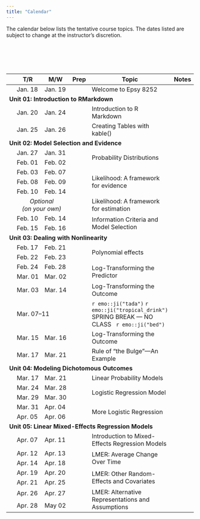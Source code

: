 ```yaml
---
title: "Calendar"
---
```



The calendar below lists the tentative course topics. The dates listed are subject to change at the instructor's discretion.

<br /><br />


<br />

<table class="table">

<thead>
<tr>
<th style="width:8%;"></th>
<th style="width:8%;">T/R</th>
<th style="width:8%;">M/W</th>
<th style="width:8%;text-align:center">Prep</th>
<th style="width:40%;">Topic</th>
<th style="width:8%;text-align:center">Notes</th>
<th style="width:8%;text-align:center">Rmd</th>
<th style="width:8%;text-align:center">Script</th>
</tr>
</thead>

<tbody>


<!-- <span style="margin-left:5px; color:#5a067d;font-size:12px;">*[Updated script file and notes 02-06-2020]*</span> -->

<!-- ---------------------------------- -->
<!-- Unit 00: Welcome                   -->
<!-- ---------------------------------- -->

<tr>
<td align="center" style="vertical-align:middle;">&nbsp;</td>
<td>Jan. 18</td>
<td>Jan. 19</td>
<td align="center" style="vertical-align:middle;">
  [<span class="fa fa-book" style="font-size: 17px;"></span>](#readings)
</td>
<td>Welcome to Epsy 8252</td>
<td align="center" style="vertical-align:middle;">
  [<span class="fas fa-link" style="font-size: 17px;"></span>](https://zief0002.github.io/epsy-8252/notes/s22-01-regression-recap.html)
</td>
<td align="center" style="vertical-align:middle;">
   [<span class="fab fa-markdown" style="color: #ff2600; font-size: 17px;"></span>](https://github.com/zief0002/epsy-8252/raw/master/docs/notes/s22-01-regression-recap.Rmd)
</td>
<td align="center" style="vertical-align:middle;">
  [<span class="fa fa-code" style="color: #ff2600; font-size: 17px;"></span>](https://github.com/zief0002/epsy-8252/raw/master/scripts/s22-01-regression-recap.R)
</td>
</tr>



<!-- ---------------------------------- -->
<!-- Unit 01: Introduction to RMarkdown -->
<!-- ---------------------------------- -->

<tr>
<td colspan="8"><b>Unit 01: Introduction to RMarkdown</b></td>
</tr>

<tr>
<td align="center" style="vertical-align:middle;">&nbsp;</td>
<td>Jan. 20</td>
<td>Jan. 24</td>
<td align="center" style="vertical-align:middle;">
  [<span class="fas fa-link" style="color: #ff2600; font-size: 17px;"></span>](#readings)
</td>
<td style="vertical-align:middle;">Introduction to R Markdown</td>
<td align="center" style="vertical-align:middle;">
  [<span class="fa fa-file-pdf" style="color: #ff2600; font-size: 17px;"></span>](https://github.com/zief0002/epsy-8252/raw/master/docs/notes/s22-00-rmarkdown.zip)
</td>
<td align="center" style="vertical-align:middle;">
  <span class="fab fa-markdown" style="color: #f1f1f1; font-size: 17px;"></span>
</td>
<td align="center" style="vertical-align:middle;">
  <span class="fa fa-code" style="color: #f1f1f1; font-size: 17px;"></span>
</td>
</tr>

<tr>
<td align="center" style="vertical-align:middle;">&nbsp;</td>
<td>Jan. 25</td>
<td>Jan. 26</td>
<td align="center" style="vertical-align:middle;">
  [<span class="fas fa-link" style="color: #ff2600; font-size: 17px;"></span>](#readings)
</td>
<td style="vertical-align:middle;">Creating Tables with kable()</td>
<td align="center" style="vertical-align:middle;">
  [<span class="fa fa-file-pdf" style="color: #ff2600; font-size: 17px;"></span>](https://github.com/zief0002/epsy-8252/raw/master/docs/notes/s22-00-rmarkdown.zip)
</td>
<td align="center" style="vertical-align:middle;">
  <span class="fab fa-markdown" style="color: #f1f1f1; font-size: 17px;"></span>
</td>
<td align="center" style="vertical-align:middle;">
  <span class="fa fa-code" style="color: #f1f1f1; font-size: 17px;"></span>
</td>
</tr>



<!-- ------------------------------------- -->
<!-- Unit 02: Model Selection and Evidence -->
<!-- ------------------------------------- -->

<tr>
<td colspan="8"><b>Unit 02: Model Selection and Evidence</b></td>
</tr>


<tr>
<td align="center" style="vertical-align:middle;">&nbsp;</td>
<td>Jan. 27</td>
<td>Jan. 31</td>
<td align="center" style="vertical-align:middle;" rowspan="2">
  [<span class="fa fa-book" style="color: #ff2600; font-size: 17px;"></span>](#readings)
</td>
<td style="vertical-align:middle;" rowspan="2">Probability Distributions</td>
<td align="center" style="vertical-align:middle;" rowspan="2">
  [<span class="fas fa-link" style="color: #ff2600; font-size: 17px;"></span>](https://zief0002.github.io/epsy-8252/notes/s22-04-working-with-probability-distributions.html)
</td>
<td align="center" style="vertical-align:middle;" rowspan="2">
  [<span class="fab fa-markdown" style="color: #ff2600; font-size: 17px;"></span>](https://github.com/zief0002/epsy-8252/raw/master/docs/notes/s22-04-working-with-probability-distributions.Rmd)
</td>
<td align="center" style="vertical-align:middle;" rowspan="2">
  [<span class="fa fa-code" style="color: #ff2600; font-size: 17px;"></span>](https://github.com/zief0002/epsy-8252/raw/master/scripts/s22-04-working-with-probability-distributions.R)
</td>
</tr>


<tr>
<td align="center" style="vertical-align:middle;">&nbsp;</td>
<td>Feb. 01</td>
<td>Feb. 02</td>
</tr>


<tr>
<td align="center" style="vertical-align:middle;">&nbsp;</td>
<td>Feb. 03</td>
<td>Feb. 07</td>
<td align="center" style="vertical-align:middle;" rowspan="3">
  [<span class="fa fa-book" style="color: #ff2600; font-size: 17px;"></span>](#readings)
</td>
<td style="vertical-align:middle;" rowspan="3">Likelihood: A framework for evidence</td>
<td align="center" style="vertical-align:middle;" rowspan="3">
  [<span class="fas fa-link" style="color: #ff2600; font-size: 17px;"></span>](https://zief0002.github.io/epsy-8252/notes/s22-06-likelihood-evidence.html)
</td>
<td align="center" style="vertical-align:middle;" rowspan="3">
  [<span class="fab fa-markdown" style="color: #ff2600; font-size: 17px;"></span>](https://github.com/zief0002/epsy-8252/raw/master/docs/notes/s22-06-likelihood-evidence.Rmd)
</td>
<td align="center" style="vertical-align:middle;" rowspan="3">
  [<span class="fa fa-code" style="color: #ff2600; font-size: 17px;"></span>](https://github.com/zief0002/epsy-8252/raw/master/scripts/s22-06-likelihood-evidence.R)
</td>
</tr>


<tr>
<td align="center" style="vertical-align:middle;">&nbsp;</td>
<td>Feb. 08</td>
<td>Feb. 09</td>
</tr>

<tr>
<td align="center" style="vertical-align:middle;">&nbsp;</td>
<td>Feb. 10</td>
<td>Feb. 14</td>
</tr>


<tr>
<td align="center" style="vertical-align:middle;">&nbsp;</td>
<td align="center" colspan="2">*Optional*<br />*(on your own)*</td>
<td align="center" style="vertical-align:middle;">
  [<span class="fa fa-book" style="color: #ff2600; font-size: 17px;"></span>](#readings)
</td>
<td style="vertical-align:middle;">Likelihood: A framework for estimation</td>
<td align="center" style="vertical-align:middle;">
  [<span class="fas fa-link" style="color: #ff2600; font-size: 17px;"></span>](https://zief0002.github.io/epsy-8252/notes/s22-07-likelihood-estimation.html)
</td>
<td align="center" style="vertical-align:middle;">
  [<span class="fab fa-markdown" style="color: #ff2600; font-size: 17px;"></span>](https://github.com/zief0002/epsy-8252/raw/master/docs/notes/s22-07-likelihood-estimation.Rmd)
</td>
<td align="center" style="vertical-align:middle;">
  [<span class="fa fa-code" style="color: #ff2600; font-size: 17px;"></span>](https://github.com/zief0002/epsy-8252/raw/master/scripts/s22-07-likelihood-estimation.R)
</td>
</tr>


<tr>
<td align="center" style="vertical-align:middle;">&nbsp;</td>
<td>Feb. 10</td>
<td>Feb. 14</td>
<td align="center" style="vertical-align:middle;" rowspan="2">
  [<span class="fa fa-book" style="color: #ff2600; font-size: 17px;"></span>](#readings)
</td>
<td style="vertical-align:middle;" rowspan="2">Information Criteria and Model Selection</td>
<td align="center" style="vertical-align:middle;" rowspan="2">
  [<span class="fas fa-link" style="color: #ff2600; font-size: 17px;"></span>](https://zief0002.github.io/epsy-8252/notes/s22-08-information-criteria-and-model-selection.html)
</td>
<td align="center" style="vertical-align:middle;" rowspan="2">
  [<span class="fab fa-markdown" style="color: #ff2600; font-size: 17px;"></span>](https://github.com/zief0002/epsy-8252/raw/master/docs/notes/s22-08-information-criteria-and-model-selection.Rmd)
</td>
<td align="center" style="vertical-align:middle;" rowspan="2">
  [<span class="fa fa-code" style="color: #ff2600; font-size: 17px;"></span>](https://github.com/zief0002/epsy-8252/raw/master/scripts/s22-08-information-criteria-and-model-selection.R)
</td>
</tr>


<tr>
<td align="center" style="vertical-align:middle;">&nbsp;</td>
<td>Feb. 15</td>
<td>Feb. 16</td>
</tr>



<!-- ---------------------------------- -->
<!-- Unit 03: Dealing with Nonlinearity -->
<!-- ---------------------------------- -->

<tr>
<td colspan="8"><b>Unit 03: Dealing with Nonlinearity</b></td>
</tr>


<tr>
<td align="center" style="vertical-align:middle;">&nbsp;</td>
<td>Feb. 17</td>
<td>Feb. 21</td>
<td align="center" style="vertical-align:middle;" rowspan="2">
  [<span class="fa fa-book" style="color: #ff2600; font-size: 17px;"></span>](#readings)
</td>
<td style="vertical-align:middle;" rowspan="2">Polynomial effects</td>
<td align="center" style="vertical-align:middle;" rowspan="2">
  [<span class="fas fa-link" style="color: #ff2600; font-size: 17px;"></span>](https://zief0002.github.io/epsy-8252/notes/s22-09-polynomial-effects.html)
</td>
<td align="center" style="vertical-align:middle;" rowspan="2">
  [<span class="fab fa-markdown" style="color: #ff2600; font-size: 17px;"></span>](https://github.com/zief0002/epsy-8252/raw/master/docs/notes/s22-09-polynomial-effects.Rmd)
</td>
<td align="center" style="vertical-align:middle;" rowspan="2">
  [<span class="fa fa-code" style="color: #ff2600; font-size: 17px;"></span>](https://github.com/zief0002/epsy-8252/raw/master/scripts/s22-09-polynomial-effects.R)
</td>
</tr>


<tr>
<td align="center" style="vertical-align:middle;">&nbsp;</td>
<td>Feb. 22</td>
<td>Feb. 23</td>
</tr>


<tr>
<td align="center" style="vertical-align:middle;">&nbsp;</td>
<td>Feb. 24</td>
<td>Feb. 28</td>
<td align="center" style="vertical-align:middle;" rowspan="2">
  [<span class="fa fa-book" style="color: #ff2600; font-size: 17px;"></span>](#readings)
</td>
<td style="vertical-align:middle;" rowspan="2">Log-Transforming the Predictor</td>
<td align="center" style="vertical-align:middle;" rowspan="2">
  [<span class="fas fa-link" style="color: #ff2600; font-size: 17px;"></span>](https://zief0002.github.io/epsy-8252/notes/s22-10-logarithmic-transformations-predictor.html)
</td>
<td align="center" style="vertical-align:middle;" rowspan="2">
  [<span class="fab fa-markdown" style="color: #ff2600; font-size: 17px;"></span>](https://github.com/zief0002/epsy-8252/raw/master/docs/notes/s22-10-logarithmic-transformations-predictor.Rmd)
</td>
<td align="center" style="vertical-align:middle;" rowspan="2">
  [<span class="fa fa-code" style="color: #ff2600; font-size: 17px;"></span>](https://github.com/zief0002/epsy-8252/raw/master/scripts/s22-10-logarithmic-transformations-predictor.R)
</td>
</tr>


<tr>
<td align="center" style="vertical-align:middle;">&nbsp;</td>
<td>Mar. 01</td>
<td>Mar. 02</td>
</tr>



<tr>
<td align="center" style="vertical-align:middle;">&nbsp;</td>
<td>Mar. 03</td>
<td>Mar. 14</td>
<td align="center" style="vertical-align:middle;">
  [<span class="fa fa-book" style="color: #ff2600; font-size: 17px;"></span>](#readings)
</td>
<td style="vertical-align:middle;">Log-Transforming the Outcome</td>
<td align="center" style="vertical-align:middle;">
  [<span class="fas fa-link" style="color: #ff2600; font-size: 17px;"></span>](https://zief0002.github.io/epsy-8252/notes/s22-11-logarithmic-transformations-outcome.html)
</td>
<td align="center" style="vertical-align:middle;">
  [<span class="fab fa-markdown" style="color: #ff2600; font-size: 17px;"></span>](https://github.com/zief0002/epsy-8252/raw/master/docs/notes/s22-11-logarithmic-transformations-outcome.Rmd)
</td>
<td align="center" style="vertical-align:middle;">
  [<span class="fa fa-code" style="color: #ff2600; font-size: 17px;"></span>](https://github.com/zief0002/epsy-8252/raw/master/scripts/s22-11-logarithmic-transformations-outcome.R)
</td>
</tr>


<tr>
<td align="center" style="vertical-align:middle;">&nbsp;</td>
<td colspan="2">Mar. 07&ndash;11</td>
<td align="center" style="vertical-align:middle;"></td>
<td style="vertical-align:middle;">`r emo::ji("tada")` `r emo::ji("tropical_drink")` SPRING BREAK &mdash; NO CLASS &nbsp; `r emo::ji("bed")`</td>
<td align="center" style="vertical-align:middle;"></td>
<td align="center" style="vertical-align:middle;"></td>
<td align="center" style="vertical-align:middle;"></td>
</tr>


<tr>
<td align="center" style="vertical-align:middle;">&nbsp;</td>
<td>Mar. 15</td>
<td>Mar. 16</td>
<td align="center" style="vertical-align:middle;"></td>
<td style="vertical-align:middle;">Log-Transforming the Outcome</td>
<td align="center" style="vertical-align:middle;"></td>
<td align="center" style="vertical-align:middle;"></td>
<td align="center" style="vertical-align:middle;"></td>
</tr>


<tr>
<td align="center" style="vertical-align:middle;">&nbsp;</td>
<td>Mar. 17</td>
<td>Mar. 21</td>
<td align="center" style="vertical-align:middle;">
  <span class="fa fa-book" style="color: #f1f1f1; font-size: 17px;"></span>
</td>
<td style="vertical-align:middle;">Rule of "the Bulge"&mdash;An Example</td>
<td align="center" style="vertical-align:middle;">
  [<span class="fas fa-link" style="color: #ff2600; font-size: 17px;"></span>](https://zief0002.github.io/epsy-8252/notes/s22-12-rule-of-the-bulge.html)
</td>
<td align="center" style="vertical-align:middle;">
  [<span class="fab fa-markdown" style="color: #ff2600; font-size: 17px;"></span>](https://github.com/zief0002/epsy-8252/raw/master/docs/notes/s22-12-rule-of-the-bulge.Rmd)
</td>
<td align="center" style="vertical-align:middle;">
  [<span class="fa fa-code" style="color: #ff2600; font-size: 17px;"></span>](https://github.com/zief0002/epsy-8252/raw/master/scripts/s22-12-rule-of-the-bulge.R)
</td>
</tr>



<!-- -------------------------------------- -->
<!-- Unit 04: Modeling Dichotomous Outcomes -->
<!-- -------------------------------------- -->

<tr>
<td colspan="8"><b>Unit 04: Modeling Dichotomous Outcomes</b></td>
</tr>


<tr>
<td align="center" style="vertical-align:middle;">&nbsp;</td>
<td>Mar. 17</td>
<td>Mar. 21</td>
<td align="center" style="vertical-align:middle;">
  <span class="fa fa-book" style="color: #f1f1f1; font-size: 17px;"></span>
</td>
<td style="vertical-align:middle;">Linear Probability Models</td>
<td align="center" style="vertical-align:middle;">
  [<span class="fas fa-link" style="color: #ff2600; font-size: 17px;"></span>](https://zief0002.github.io/epsy-8252/notes/s22-13-linear-probability-models.html)
</td>
<td align="center" style="vertical-align:middle;">
  [<span class="fab fa-markdown" style="color: #ff2600; font-size: 17px;"></span>](https://github.com/zief0002/epsy-8252/raw/master/docs/notes/s22-13-linear-probability-models.Rmd)
</td>
<td align="center" style="vertical-align:middle;">
  [<span class="fa fa-code" style="color: #ff2600; font-size: 17px;"></span>](https://github.com/zief0002/epsy-8252/raw/master/scripts/s22-13-linear-probability-models.R)
</td>
</tr>


<tr>
<td align="center" style="vertical-align:middle;">&nbsp;</td>
<td>Mar. 24</td>
<td>Mar. 28</td>
<td align="center" style="vertical-align:middle;" rowspan="2">
  [<span class="fa fa-book" style="color: #ff2600; font-size: 17px;"></span>](#readings)
</td>
<td style="vertical-align:middle;" rowspan="2">Logistic Regression Model</td>
<td align="center" style="vertical-align:middle;" rowspan="2">
  [<span class="fas fa-link" style="color: #ff2600; font-size: 17px;"></span>](https://zief0002.github.io/epsy-8252/notes/s22-14-logistic-regression.html)
</td>
<td align="center" style="vertical-align:middle;" rowspan="2">
  [<span class="fab fa-markdown" style="color: #ff2600; font-size: 17px;"></span>](https://github.com/zief0002/epsy-8252/raw/master/docs/notes/s22-14-logistic-regression.Rmd)
</td>
<td align="center" style="vertical-align:middle;" rowspan="2">
  [<span class="fa fa-code" style="color: #ff2600; font-size: 17px;"></span>](https://github.com/zief0002/epsy-8252/raw/master/scripts/s22-14-logistic-regression.R)
</td>
</tr>


<tr>
<td align="center" style="vertical-align:middle;">&nbsp;</td>
<td>Mar. 29</td>
<td>Mar. 30</td>
</tr>


<tr>
<td align="center" style="vertical-align:middle;">&nbsp;</td>
<td>Mar. 31</td>
<td>Apr. 04</td>
<td align="center" style="vertical-align:middle;" rowspan="2">
  [<span class="fa fa-book" style="color: #ff2600; font-size: 17px;"></span>](#readings)
</td>
<td style="vertical-align:middle;" rowspan="2">More Logistic Regression</td>
<td align="center" style="vertical-align:middle;" rowspan="2">
  [<span class="fas fa-link" style="color: #ff2600; font-size: 17px;"></span>](https://zief0002.github.io/epsy-8252/notes/s22-15-logistic-regression-ii.html)
</td>
<td align="center" style="vertical-align:middle;" rowspan="2">
  [<span class="fab fa-markdown" style="color: #ff2600; font-size: 17px;"></span>](https://github.com/zief0002/epsy-8252/raw/master/docs/notes/s22-15-logistic-regression-ii.Rmd)
</td>
<td align="center" style="vertical-align:middle;" rowspan="2">
  [<span class="fa fa-code" style="color: #ff2600; font-size: 17px;"></span>](https://github.com/zief0002/epsy-8252/raw/master/scripts/s22-15-logistic-regression-ii.R)
</td>
</tr>


<tr>
<td align="center" style="vertical-align:middle;">&nbsp;</td>
<td>Apr. 05</td>
<td>Apr. 06</td>
</tr>




<!-- <tr> -->
<!-- <td align="center" style="vertical-align:middle;">&nbsp;</td> -->
<!-- <td align="center" colspan="2">*On your own*<br /></td> -->
<!-- <td align="center" style="vertical-align:middle;"> -->
<!--   [<span class="fa fa-book" style="color: #ff2600; font-size: 17px;"></span>](#readings) -->
<!-- </td> -->
<!-- <td style="vertical-align:middle;">Logistic Regression Models: Part II</td> -->
<!-- <td align="center" style="vertical-align:middle;"> -->
<!--   [<span class="fas fa-link" style="color: #ff2600; font-size: 17px;"></span>](https://zief0002.github.io/epsy-8252/notes/s22-15-logistic-regression-ii.html) -->
<!-- </td> -->
<!-- <td align="center" style="vertical-align:middle;"> -->
<!--   [<span class="fab fa-markdown" style="color: #ff2600; font-size: 17px;"></span>](https://github.com/zief0002/epsy-8252/raw/master/docs/notes/s22-15-logistic-regression-ii.Rmd) -->
<!-- </td> -->
<!-- <td align="center" style="vertical-align:middle;"> -->
<!--   [<span class="fa fa-code" style="color: #ff2600; font-size: 17px;"></span>](https://github.com/zief0002/epsy-8252/raw/master/scripts/s22-15-logistic-regression-ii.R) -->
<!-- </td> -->
<!-- </tr> -->



<!-- ----------------------------------------------- -->
<!-- Unit 05: Linear Mixed-Effects Regression Models -->
<!-- ----------------------------------------------- -->

<tr>
<td colspan="8"><b>Unit 05: Linear Mixed-Effects Regression Models</b></td>
</tr>


<tr>
<td align="center" style="vertical-align:middle;">&nbsp;</td>
<td>Apr. 07</td>
<td>Apr. 11</td>
<td align="center" style="vertical-align:middle;">
  [<span class="fa fa-book" style="color: #ff2600; font-size: 17px;"></span>](#readings)
</td>
<td style="vertical-align:middle;">Introduction to Mixed-Effects Regression Models</td>
<td align="center" style="vertical-align:middle;">
  [<span class="fas fa-link" style="color: #ff2600; font-size: 17px;"></span>](https://zief0002.github.io/epsy-8252/notes/s22-16-introduction-to-mixed-effects-models.html)
</td>
<td align="center" style="vertical-align:middle;">
  [<span class="fab fa-markdown" style="color: #ff2600; font-size: 17px;"></span>](https://github.com/zief0002/epsy-8252/raw/master/docs/notes/s22-16-introduction-to-mixed-effects-models.Rmd)
</td>
<td align="center" style="vertical-align:middle;">
  [<span class="fa fa-code" style="color: #ff2600; font-size: 17px;"></span>](https://github.com/zief0002/epsy-8252/raw/master/scripts/s22-16-introduction-to-mixed-effects-models.R)
</td>
</tr>


<!-- <tr> -->
<!-- <td align="center" style="vertical-align:middle;">&nbsp;</td> -->
<!-- <td>Apr. 12</td> -->
<!-- <td>Apr. 13</td> -->
<!-- </tr> -->


<tr>
<td align="center" style="vertical-align:middle;">&nbsp;</td>
<td>Apr. 12</td>
<td>Apr. 13</td>
<td align="center" style="vertical-align:middle;" rowspan="2">
  [<span class="fa fa-book" style="color: #ff2600; font-size: 17px;"></span>](#readings)
</td>
<td style="vertical-align:middle;" rowspan="2">LMER: Average Change Over Time</td>
<td align="center" style="vertical-align:middle;" rowspan="2">
  [<span class="fas fa-link" style="color: #ff2600; font-size: 17px;"></span>](https://zief0002.github.io/epsy-8252/notes/s22-17-lmer-average-change-over-time.html)
</td>
<td align="center" style="vertical-align:middle;" rowspan="2">
  [<span class="fab fa-markdown" style="color: #ff2600; font-size: 17px;"></span>](https://github.com/zief0002/epsy-8252/raw/master/docs/notes/s22-17-lmer-average-change-over-time.Rmd)
</td>
<td align="center" style="vertical-align:middle;" rowspan="2">
  [<span class="fa fa-code" style="color: #ff2600; font-size: 17px;"></span>](https://github.com/zief0002/epsy-8252/raw/master/scripts/s22-17-lmer-average-change-over-time.R)
</td>
</tr>


<tr>
<td align="center" style="vertical-align:middle;">&nbsp;</td>
<td>Apr. 14</td>
<td>Apr. 18</td>
</tr>



<tr>
<td align="center" style="vertical-align:middle;">&nbsp;</td>
<td>Apr. 19</td>
<td>Apr. 20</td>
<td align="center" style="vertical-align:middle;" rowspan="2">
  [<span class="fa fa-book" style="color: #ff2600; font-size: 17px;"></span>](#readings)
</td>
<td style="vertical-align:middle;" rowspan="2">LMER: Other Random-Effects and Covariates</td>
<td align="center" style="vertical-align:middle;" rowspan="2">
  [<span class="fas fa-link" style="color: #ff2600; font-size: 17px;"></span>](https://zief0002.github.io/epsy-8252/notes/s22-18-lmer-other-random-effects-and-covariates.html)
</td>
<td align="center" style="vertical-align:middle;" rowspan="2">
  [<span class="fab fa-markdown" style="color: #ff2600; font-size: 17px;"></span>](https://github.com/zief0002/epsy-8252/raw/master/docs/notes/s22-18-lmer-other-random-effects-and-covariates.Rmd)
</td>
<td align="center" style="vertical-align:middle;" rowspan="2">
  [<span class="fa fa-code" style="color: #ff2600; font-size: 17px;"></span>](https://github.com/zief0002/epsy-8252/raw/master/scripts/s22-18-lmer-other-random-effects-and-covariates.R)
</td>
</tr>


<tr>
<td align="center" style="vertical-align:middle;">&nbsp;</td>
<td>Apr. 21</td>
<td>Apr. 25</td>
</tr>


<tr>
<td align="center" style="vertical-align:middle;">&nbsp;</td>
<td>Apr. 26</td>
<td>Apr. 27</td>
<td align="center" style="vertical-align:middle;" rowspan="2">
  [<span class="fa fa-book" style="color: #ff2600; font-size: 17px;"></span>](#readings)
</td>
<td style="vertical-align:middle;" rowspan="2">LMER: Alternative Representations and Assumptions</td>
<td align="center" style="vertical-align:middle;" rowspan="2">
  [<span class="fas fa-link" style="color: #ff2600; font-size: 17px;"></span>](https://zief0002.github.io/epsy-8252/notes/s22-19-lmer-alt-representations-and-assumptions.html)
</td>
<td align="center" style="vertical-align:middle;" rowspan="2">
  [<span class="fab fa-markdown" style="color: #ff2600; font-size: 17px;"></span>](https://github.com/zief0002/epsy-8252/raw/master/docs/notes/s22-19-lmer-alt-representations-and-assumptions.Rmd)
</td>
<td align="center" style="vertical-align:middle;" rowspan="2">
  [<span class="fa fa-code" style="color: #ff2600; font-size: 17px;"></span>](https://github.com/zief0002/epsy-8252/raw/master/scripts/s22-19-lmer-alt-representations-and-assumptions.R)
</td>
</tr>


<tr>
<td align="center" style="vertical-align:middle;">&nbsp;</td>
<td>Apr. 28</td>
<td>May 02</td>
</tr>



</tbody>
</table>    
